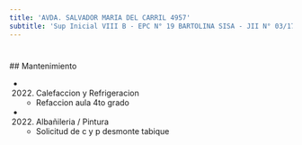 ```yaml
---
title: 'AVDA. SALVADOR MARIA DEL CARRIL 4957'
subtitle: 'Sup Inicial VIII B - EPC N° 19 BARTOLINA SISA - JII N° 03/17° EL JARDIN DEL BOULEVARD'
---
```


#


 ## Mantenimiento

*  (2022) Calefaccion y Refrigeracion 
    + Refaccion aula 4to grado

*  (2022) Albañileria / Pintura 
    + Solicitud de c y p desmonte tabique



